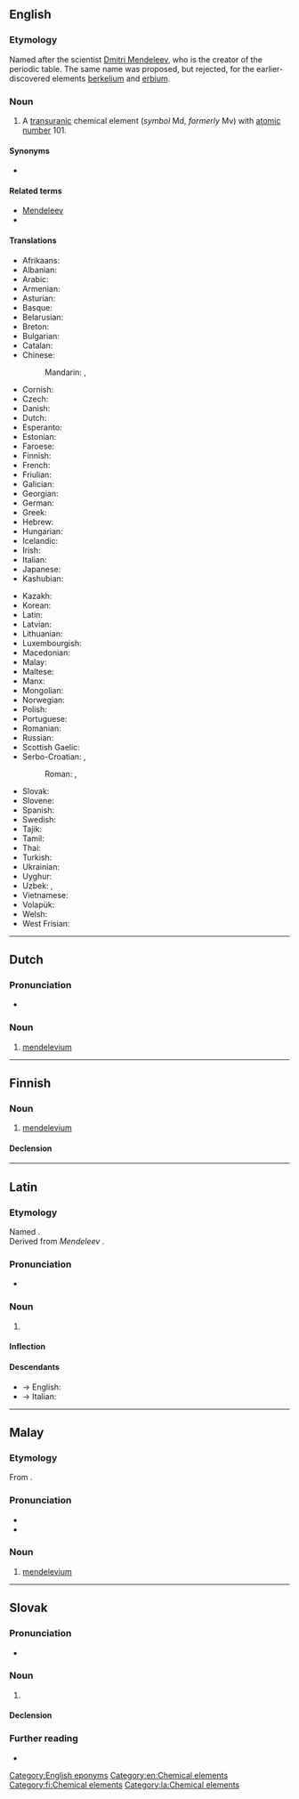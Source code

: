 {{also|Mendelevium|mendelévium|mendélévium}}
==English==
{{elements|Md|fermium|Fm|nobelium|No}}

===Etymology===
Named after the scientist [[w:Dmitri Mendeleev|Dmitri Mendeleev]], who is the creator of the periodic table. The same name was proposed, but rejected, for the earlier-discovered elements [[berkelium]] and [[erbium]].

===Noun===
{{en-noun|-}}
{{wikipedia}}

# A [[transuranic]] chemical element (''symbol'' Md, ''formerly'' Mv) with [[atomic number]] 101.

====Synonyms====
* {{l|en|unnilunium}}

====Related terms====
* [[w:Dmitri Mendeleev|Mendeleev]]
* {{l|en|mendelevate}}

====Translations====
{{trans-top|chemical element}}
* Afrikaans: {{t|af|mendelevium}}
* Albanian: {{t|sq|mendelevium}}
* Arabic: {{t|ar|مَنْدَلِفْيُوم|m|tr=mandalifyum}}
* Armenian: {{t|hy|մենդելեւիում}}
* Asturian: {{t|ast|mendeleviu|m}}
* Basque: {{t|eu|mendelebioa}}
* Belarusian: {{t|be|мендзяле́вiй|m|sc=Cyrl}}
* Breton: {{t|br|mendeleviom}}
* Bulgarian: {{t|bg|менделе́вий|m}}
* Catalan: {{t+|ca|mendelevi}}
* Chinese:
*: Mandarin: {{t+|cmn|鍆}}, {{t+|cmn|钔|tr=mén}}
* Cornish: {{t|kw|mendelevyum}}
* Czech: {{t+|cs|mendelevium}}
* Danish: {{t+|da|mendelevium|n}}
* Dutch: {{t+|nl|mendelevium|n}}
* Esperanto: {{t+|eo|mendelevio}}
* Estonian: {{t+|et|mendeleevium}}
* Faroese: {{t|fo|mendelevium|n}}
* Finnish: {{t+|fi|mendelevium}}
* French: {{t+|fr|mendélévium|m}}
* Friulian: {{t|fur|mendelevi}}
* Galician: {{t+|gl|mendelevio}}
* Georgian: {{t|ka|მენდელეევიუმი}}
* German: {{t+|de|Mendelevium|n}}
* Greek: {{t|el|μεντελέβιο|n}}
* Hebrew: {{t+|he|מנדלביום|tr=mendelevyum|sc=Hebr}}
* Hungarian: {{t+|hu|mendelévium}}
* Icelandic: {{t+|is|mendelevín}}
* Irish: {{t|ga|meindiléiviam}}
* Italian: {{t+|it|mendelevio|m}}
* Japanese: {{t+|ja|メンデレビウム|tr=menderebiumu}}
* Kashubian: {{t|csb|mendeléw}}
{{trans-mid}}
* Kazakh: {{t|kk|менделевий|sc=Cyrl}}
* Korean: {{t+|ko|멘델레븀|sc=Kore}}
* Latin: {{t|la|mendelelevium}}
* Latvian: {{t|lv|mendelevijs}}
* Lithuanian: {{t+|lt|mendelevis}}
* Luxembourgish: {{t|lb|Mendelevium}}
* Macedonian: {{t|mk|менделевиум|m|sc=Cyrl}}
* Malay: {{t|ms|mendelevium}}
* Maltese: {{t|mt|mendelevjum}}
* Manx: {{t|gv|mendelevium}}
* Mongolian: {{t|mn|менделеби|sc=Cyrl}}
* Norwegian: {{t|no|mendelevium}}
* Polish: {{t+|pl|mendelew|m}}
* Portuguese: {{t+|pt|mendelévio|m}}
* Romanian: {{t+|ro|mendeleviu|n}}
* Russian: {{t+|ru|менделе́вий|m}}
* Scottish Gaelic: {{t|gd|meindilèiviam}}
* Serbo-Croatian: {{t|sh|мендељевиj|m|sc=Cyrl}}, {{t|sh|мендељевиjум|m|sc=Cyrl}}
*: Roman: {{t|sh|mendeljevij}}, {{t|sh|mendeljevijum}}
* Slovak: {{t|sk|mendelevium|n}}
* Slovene: {{t+|sl|mendelevij|m}}
* Spanish: {{t+|es|mendelevio|m}}
* Swedish: {{t+|sv|mendelevium}}
* Tajik: {{t|tg|менделевий|sc=Cyrl}}
* Tamil: {{t|ta|மெண்டலேவியம்|sc=Taml}}
* Thai: {{t|th|เมนเดลีเวียม|tr=mēndēlīwiam|sc=Thai}}
* Turkish: {{t+|tr|mendelevyum}}
* Ukrainian: {{t|uk|менделє́вiй|m|sc=Cyrl}}
* Uyghur: {{t|ug|مېندېلېيېۋىي}}
* Uzbek: {{t|uz|mendeleviy}}, {{t|uz|менделеевий|sc=Cyrl|tr=mendeleeviy}}
* Vietnamese: {{t|vi|menđelevi}}
* Volapük: {{t+|vo|mendelevin}}
* Welsh: {{t|cy|mendelefiwm}}
* West Frisian: {{t|fy|mendelevium}}
{{trans-bottom}}

[[Category:English eponyms]]
[[Category:en:Chemical elements]]

----

==Dutch==
{{wikipedia|lang=nl}}
{{elements|Md|fermium|Fm|nobelium|No|lang=nl}}

===Pronunciation===
* {{audio|Nl-mendelevium.ogg|Audio|lang=nl}}

===Noun===
{{nl-noun|n|-|-}}

# [[#English|mendelevium]]

----

==Finnish==
{{wikipedia|lang=fi}}

===Noun===
{{fi-noun}}

# [[#English|mendelevium]]

====Declension====
{{fi-decl-risti|mendelevium|||a|i=0}}

[[Category:fi:Chemical elements]]

----

==Latin==
{{elements|lang=la|Md|fermium|Fm|nobelium|No}}
===Etymology===
Named {{named-after|nationality=Russian|occupation=chemist|occupation2=inventor|Дми́трий Ива́нович Менделе́ев|sc=cyrillic|tr=Dmítrij Ivánovič Mendeléev|born=1834|died=1907|wplink=Dmitri Mendeleev|nocap=1|nocat=1|lang=la}}.<br>
Derived from ''Mendeleev'' {{suffix|la||ium|pos2=chemical element suffix}}.

===Pronunciation===
* {{la-IPA|eccl=yes|mendelēvium}}

===Noun===
{{la-noun|mendelēvium|mendelēviī|n|second}}
{{wikipedia|lang=la}}
# {{lb|la|New Latin|chemistry}} {{l|en|mendelevium}}

====Inflection====
{{la-decl-2nd-N|mendelēvi}}

====Descendants====
* → English: {{l|en|mendelevium}}
* → Italian: {{l|it|mendelevio}}

[[Category:la:Chemical elements]]

----

==Malay==
{{wikipedia|lang=ms}}
{{elements|Md|fermium|Fm|nobelium|No|lang=ms}}

===Etymology===
From {{etyl|en|ms}} {{m|en|mendelevium}}.

===Pronunciation===
* {{IPA|[mɛndəlɛviom]|[mɛndəlɛviəm]|lang=ms}}
* {{rhymes|iom|jom|om|lang=ms}}

===Noun===
{{head|ms|noun}}

# [[#English|mendelevium]] {{gloss|chemical element}}

----

==Slovak==
{{elements|Md|fermium|Fm|nobelium|no|lang=sk}}

===Pronunciation===
* {{IPA|/ˈmɛndɛlɛvium/|lang=sk}}

===Noun===
{{sk-noun|g=n|gen=mendelevia|decl=mesto}}

# {{l|en|mendelevium}} {{gloss|element}}

====Declension====
{{sk-decl-noun-sg|mendelevium|mendelevia|mendeleviu|mendelevium|mendeleviu|mendeleviom}}

===Further reading===
* {{R:SDK}}